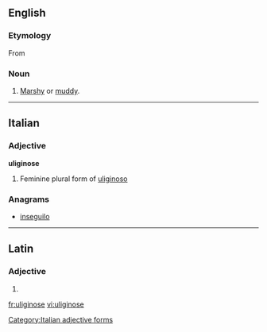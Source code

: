 ==English==

===Etymology===
From {{etyl|la}} {{term|uliginosus|ūlīginōsus|swampy, marshy|lang=la}}

===Noun===
{{en-noun}}

# [[marshy|Marshy]] or [[muddy]].

----

==Italian==

===Adjective===
'''uliginose''' {{f}}

# Feminine plural form of [[uliginoso]]

===Anagrams===
* [[inseguilo#Italian|inseguilo]]

[[Category:Italian adjective forms]]

----

==Latin==

===Adjective===
{{la-adj-form|ūlīginōse}}

# {{inflection of|uliginosus|ūlīginōsus|voc|m|s|lang=la}}

[[fr:uliginose]]
[[vi:uliginose]]